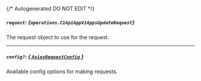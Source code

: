 {/* Autogenerated DO NOT EDIT  */}

##### `request`: *{`operations.C1ApiAppV1AppsUpdateRequest`}*
The request object to use for the request.
<Collapsible>
    <C1ApiAppV1AppsUpdateRequest/>
</Collapsible>

---
##### `config?`: [*{ `AxiosRequestConfig` }*](https://axios-http.com/docs/req_config)
Available config options for making requests.


